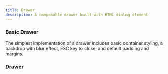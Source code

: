 ```yaml
---
title: Drawer
description: A composable drawer built with HTML dialog element
---
```



### Basic Drawer

The simplest implementation of a drawer includes basic container styling, a backdrop with blur effect, ESC key to close, and default padding and margins.

### Drawer

<ShowComponent>
  <BackdropDrawer />
</ShowComponent>
